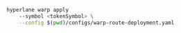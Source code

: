 ```bash
hyperlane warp apply 
    --symbol <tokenSymbol> \
    --config $(pwd)/configs/warp-route-deployment.yaml
```